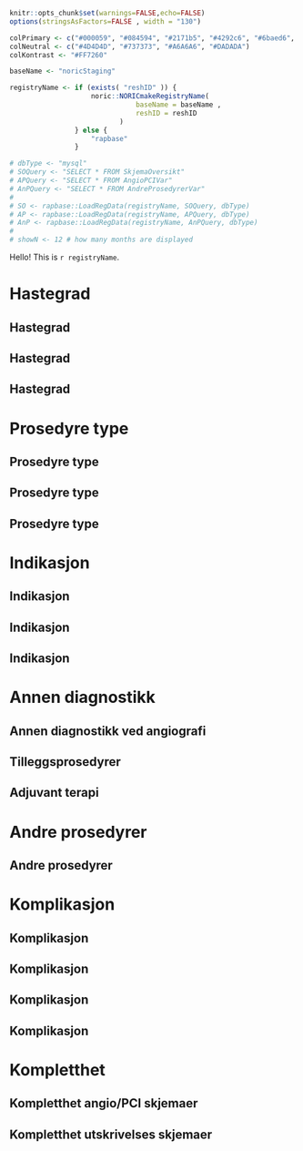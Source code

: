```r

knitr::opts_chunk$set(warnings=FALSE,echo=FALSE)
options(stringsAsFactors=FALSE , width = "130")

``` 


```r

colPrimary <- c("#000059", "#084594", "#2171b5", "#4292c6", "#6baed6", "#c6dbef")
colNeutral <- c("#4D4D4D", "#737373", "#A6A6A6", "#DADADA")
colKontrast <- "#FF7260"

``` 


```r

baseName <- "noricStaging"

registryName <- if (exists( "reshID" )) {
                    noric::NORICmakeRegistryName(
                               baseName = baseName ,
                               reshID = reshID
                           )
                } else {
                    "rapbase"
                }

# dbType <- "mysql"
# SOQuery <- "SELECT * FROM SkjemaOversikt"
# APQuery <- "SELECT * FROM AngioPCIVar"
# AnPQuery <- "SELECT * FROM AndreProsedyrerVar"
# 
# SO <- rapbase::LoadRegData(registryName, SOQuery, dbType)
# AP <- rapbase::LoadRegData(registryName, APQuery, dbType)
# AnP <- rapbase::LoadRegData(registryName, AnPQuery, dbType)
# 
# showN <- 12 # how many months are displayed
```

Hello! This is `r registryName`.

<!-- We currently have a `r dim(data.frame())` dataset. -->
<!-- Happy? -->

<!-- ```{r AnPPrepare,include=FALSE} -->

<!-- AnP$ProsedyreDato <- as.Date( AnP$ProsedyreDato) -->

<!-- AnP$Year <- as.numeric( -->
<!--     format( -->
<!--         x = AnP $ ProsedyreDato , -->
<!--         format = "%Y")) -->

<!-- AnP$nMonth <- as.numeric( -->
<!--     as.factor( -->
<!--         format( -->
<!--             AnP$ProsedyreDato , -->
<!--             format = "%y-%m"))) -->

<!-- AnP $ Day <- as.numeric( -->
<!--     AnP $ ProsedyreDato - min( AnP $ ProsedyreDato , na.rm = TRUE ) ) -->

<!-- AnP <- subset( -->
<!--     x = AnP , -->
<!--     subset = nMonth >= max( nMonth , na.rm = TRUE ) - showN ) -->

<!-- AnP $ Month <- as.factor( -->
<!--     format( -->
<!--         x = AnP $ ProsedyreDato , -->
<!--         format = "%y-%m")) -->

<!-- AnP$AnnenProsType <- factor( -->
<!--     x = AnP$AnnenProsType , -->
<!--     levels = c( -->
<!--         "Høyre hjertekateterisering" , -->
<!--         "Temporær pacemaker" , -->
<!--         "Perikardiocentese" , -->
<!--         "Ventilfilming" , -->
<!--         "Lukking av ASD/PFO" , -->
<!--         "Lukking av venstre aurikkel" , -->
<!--         "Impella") , -->
<!--     labels = c( -->
<!--         "Høyre kat." , -->
<!--         "Temp. pm" , -->
<!--         "Perikardiocentese" , -->
<!--         "Ventilfilming" , -->
<!--         "Lukking ASD/PFO" , -->
<!--         "Lukking v. aurikkel" , -->
<!--         "Impella") -->
<!--     ) -->

<!-- ``` -->



<!-- ```{r SOPrepare,include=FALSE} -->

<!-- SO$RegDate <- as.Date( -->
<!--     SO$HovedDato) -->

<!-- SO$Year <- as.numeric( -->
<!--     format( -->
<!--         x = SO$RegDate , -->
<!--         format = "%Y")) -->

<!-- SO$nMonth <- as.numeric( -->
<!--     as.factor( -->
<!--         format( -->
<!--             x = SO$RegDate , -->
<!--             format = "%y-%m"))) -->

<!-- SO <- subset( -->
<!--     x = SO , -->
<!--     subset = -->
<!--         (nMonth > max( nMonth , na.rm = TRUE ) - showN) & -->
<!--         (RegDate < Sys.Date()))     -->


<!--   # crude fix for Feiring and Rikshospitalet which have meaningless test data before 2015 -->
<!-- if ( SO$Sykehusnavn[1] %in% c("Feiring","Rikshospitalet")) SO <- SO [ which( SO$Year >= 2015 ) , ] -->

<!-- SO$Month <- as.factor( -->
<!--     format( -->
<!--         SO$RegDate , -->
<!--         format = "%y-%m")) -->

<!-- ```  -->




<!-- ```{r APprepare,include=FALSE} -->

<!-- AP$FodselsDato <- as.Date( AP$FodselsDato) -->

<!-- AP$InnleggelseHenvisendeSykehusDato <- as.Date( AP$InnleggelseHenvisendeSykehusDato) -->

<!-- AP$AnkomstPCIDato <- as.Date( AP$AnkomstPCIDato) -->

<!-- AP$ProsedyreDato <- as.Date( AP$ProsedyreDato) -->

<!-- AP$Sykehusnavn <- factor( AP$Sykehusnavn ) -->

<!-- AP $ AdmissionType <- car::recode( -->
<!--     var = AP $ OverflyttetFra , -->
<!--     recodes = " -->
<!--         'Annet sykehus'='Referred'; -->
<!--         '' = NA; -->
<!--         'Annen  avdeling på sykehuset' = NA; -->
<!--         'Nei, direkte inn til dette sykehus' = 'Directly admitted'; -->
<!--         'Omdirigert ambulanse' = 'Directly admitted'; -->
<!--         ") -->

<!-- AP $ Indikasjon2 <- factor( -->
<!--     car::recode( -->
<!--         var = AP $ Indikasjon , -->
<!--         recodes = " -->
<!--             'Stabil koronarsykdom'='SAP'; -->
<!--             'UAP'='UAP'; -->
<!--             'NSTEMI'='NSTEMI'; -->
<!--             'STEMI'='STEMI'; -->
<!--             'Hjertestans ved STEMI'='STEMI'; -->
<!--             'STEMI > 24h'='STEMI'; -->
<!--             'STEMI/Rescue PCI'='STEMI'; -->
<!--             'Uklare brystsmerter'='Uklare brystsmerter'; -->
<!--             else='Annet'; -->
<!--             ") , -->
<!--     levels = c("Uklare brystsmerter","SAP","UAP","NSTEMI","STEMI","Annet") ) -->


<!-- AP$Funn[which(AP$Funn %in% c("","Ikke konklusiv undersøkelse"))] <- NA -->
<!-- AP$NormaleKar <- as.numeric(AP$Funn == "Normalt /Ateromatos") -->

<!-- ```  -->



<!-- ```{r Daterecodes,include=FALSE} -->

<!-- AP$Year <- as.numeric( -->
<!--     format( -->
<!--         x = AP $ ProsedyreDato , -->
<!--         format = "%Y")) -->

<!-- AP$Week <- as.numeric( -->
<!--     format( -->
<!--         x = AP $ ProsedyreDato , -->
<!--         format = "%W")) -->


<!-- AP$nMonth <- as.numeric( -->
<!--     as.factor( -->
<!--         format( -->
<!--             AP$ProsedyreDato , -->
<!--             format = "%y-%m"))) -->

<!-- AP $ Day <- as.numeric( -->
<!--     AP $ ProsedyreDato - min( AP $ ProsedyreDato , na.rm = TRUE ) ) -->

<!-- ```  -->



<!-- ```{r subsetting,include=FALSE} -->

<!-- NSTEMI <- subset( -->
<!--     x = AP , -->
<!--     subset = (Indikasjon == "NSTEMI")) -->

<!-- NSTEMI $ Month <- as.factor( -->
<!--     format( -->
<!--         x = NSTEMI $ ProsedyreDato , -->
<!--         format = "%y-%m")) -->


<!-- AP <- subset( -->
<!--     x = AP , -->
<!--     subset = nMonth >= max( nMonth , na.rm = TRUE ) - showN ) -->

<!--  # crude fix for Feiring and Rikshospitalet which have meaningless test data before 2015 -->
<!-- if (AP$Sykehusnavn[1] %in% c("Feiring","Rikshospitalet")) AP <- AP [ which( AP$Year >= 2015 ) , ] -->

<!-- AP $ Month <- as.factor( -->
<!--     format( -->
<!--         x = AP $ ProsedyreDato , -->
<!--         format = "%y-%m")) -->

<!-- ```  -->


<!-- \title[Angio/PCI\\\Sexpr{AP$Sykehusnavn[1]}]{Norsk register for invasiv kardiologi (NORIC)\\Månedsrapport Angio/PCI\\ \Sexpr{AP$Sykehusnavn[1]}} -->


<!-- \begin{document} -->
<!-- \begin{tiny} -->

<!-- \maketitle -->


<!-- \section{Hastegrad} -->

# Hastegrad

## Hastegrad
<!-- ```{r FigNHastegrad,fig.cap="Antall prosedyrer etter hastegrad og måned",fig.width=8,fig.height=4,out.width="\\textwidth"} -->
<!-- pal <- colPrimary[c(1,3,5)] -->

<!-- op <- par( -->
<!--     mfcol = c (1,1) , -->
<!--     xpd = NA , -->
<!--     mar = c(5.1,4.1,4.1,13.1) , -->
<!--     bg = "#EEEEEE") -->

<!-- barplot( -->
<!--     xtabs( -->
<!--         formula = ~ Hastegrad + Month , -->
<!--         data = AP) , -->
<!--     las = 1 , -->
<!--     xlab = "Måned" , -->
<!--     ylab = "Antall" , -->
<!--     col = pal , -->
<!--     space = 0.2 , -->
<!--     border = FALSE) -->

<!-- legend( -->
<!--     "right" , -->
<!--     inset = -.28 , -->
<!--     bty = "n" , -->
<!--     horiz = FALSE , -->
<!--     fill = pal[3:1], -->
<!--     legend = sort( -->
<!--         unique(AP$Hastegrad) ,  -->
<!--         decreasing = T) , -->
<!--     cex = 1) -->

<!-- ``` -->
<!-- \end{frame} -->



## Hastegrad

<!-- ```{r TabNHastegrad,  results = 'asis'} -->
<!-- xtable::print.xtable( -->
<!--     x = xtable::xtable( -->
<!--         x = addmargins( -->
<!--             xtabs( -->
<!--                 formula = ~ Month + Hastegrad , -->
<!--                 data = AP)) , -->
<!--         caption = "Antall registrerte prosedyrer etter hastegrad og måned" , -->
<!--         digits = 0) , -->
<!--     booktabs = TRUE ) -->
<!-- ```    -->
<!-- \end{frame} -->



## Hastegrad
<!-- ```{r TabRHastegrad,  results = 'asis'} -->
<!-- xtable::print.xtable( -->
<!--     x = xtable::xtable( -->
<!--         100 * prop.table( -->
<!--             xtabs( -->
<!--                 formula = ~ Month + Hastegrad , -->
<!--                 data = AP) , -->
<!--             margin = 1) , -->
<!--         caption = "Prosentandel prosedyrer etter hastegrad og måned" , -->
<!--         digits = 1) , -->
<!--     booktabs = TRUE ) -->
<!-- ```    -->
<!-- \end{frame} -->




# Prosedyre type

## Prosedyre type

<!-- ```{r FigNProsedyreType,fig.cap="Antall prosedyrer etter type og måned",fig.width=8,fig.height=4,out.width="\\textwidth"} -->
<!-- pal <- colPrimary[c(1,3,5)] -->

<!-- op <- par( -->
<!--     mfcol = c (1,1) , -->
<!--     xpd = NA , -->
<!--     mar = c(5.1,4.1,4.1,13.1) , -->
<!--     bg = "#EEEEEE") -->

<!-- barplot( -->
<!--     xtabs( -->
<!--         formula = ~ ProsedyreType + Month , -->
<!--         data = AP) , -->
<!--     las = 1 , -->
<!--     xlab = "Måned" , -->
<!--     ylab = "Antall" , -->
<!--     col = pal , -->
<!--     space = 0.2 , -->
<!--     border = FALSE) -->

<!-- legend( -->
<!--     "right" , -->
<!--     inset = -.28 , -->
<!--     bty = "n" , -->
<!--     horiz = FALSE , -->
<!--     fill = pal[3:1], -->
<!--     legend = sort( -->
<!--         unique(AP$ProsedyreType) , -->
<!--         decreasing = TRUE ), -->
<!--     cex = 1) -->

<!-- ``` -->
<!-- \end{frame} -->


## Prosedyre type

<!-- ```{r TabNProsedyreType,  results = 'asis'} -->
<!-- xtable::print.xtable( -->
<!--     x = xtable::xtable( -->
<!--         x = addmargins( -->
<!--             xtabs( -->
<!--                 formula = ~ Month + ProsedyreType , -->
<!--                 data = AP)) , -->
<!--         caption = "Antall prosedyrer etter prosedyretype og måned" , -->
<!--         digits = 0) , -->
<!--     booktabs = TRUE ) -->
<!-- ```    -->
<!-- \end{frame} -->


## Prosedyre type

<!-- ```{r TabRProsedyreType,  results = 'asis'} -->
<!-- xtable::print.xtable( -->
<!--     x = xtable::xtable( -->
<!--         100 * prop.table( -->
<!--             xtabs( -->
<!--                 formula = ~ Month + ProsedyreType , -->
<!--                 data = AP) , -->
<!--             margin = 1) , -->
<!--         caption = "Prosentandel prosedyrer etter prosedyretype og måned" , -->
<!--         digits = 1) , -->
<!--     booktabs = TRUE ) -->
<!-- ```    -->
<!-- \end{frame} -->





# Indikasjon

## Indikasjon

<!-- ```{r FigNIndikasjon,fig.cap="Antall prosedyrer etter indikasjon og måned",fig.width=12,fig.height=6,out.width="\\textwidth"} -->

<!-- op <- par( -->
<!--     mfcol = c (1,1) , -->
<!--     xpd = NA , -->
<!--     mar = c(5.1,4.1,4.1,13.1) , -->
<!--     bg = "#EEEEEE") -->

<!-- barplot( -->
<!--     xtabs( -->
<!--         formula = ~ Indikasjon2 + Month , -->
<!--         data = AP) , -->
<!--     las = 1 , -->
<!--     xlab = "Måned" , -->
<!--     ylab = "Antall" , -->
<!--     col = colPrimary[6:1] , -->
<!--     space = 0.2 , -->
<!--     border = FALSE) -->

<!-- legend( -->
<!--     "right" , -->
<!--     inset = -.28 , -->
<!--     bty = "n" , -->
<!--     horiz = FALSE , -->
<!--     fill = colPrimary , -->
<!--     legend = levels(AP$Indikasjon2)[6:1] , -->
<!--     cex = 1) -->

<!-- ``` -->
<!-- \end{frame} -->


## Indikasjon

<!-- ```{r TabNIndikasjon,  results = 'asis'} -->
<!-- xtable::print.xtable( -->
<!--     x = xtable::xtable( -->
<!--         x = addmargins( -->
<!--             xtabs( -->
<!--                 formula = ~ Month + Indikasjon2 , -->
<!--                 data = AP)) , -->
<!--         caption = "Antall prosedyrer etter indikasjon og måned" , -->
<!--         digits = 0) , -->
<!--     booktabs = TRUE ) -->
<!-- ```    -->
<!-- \end{frame} -->


## Indikasjon

<!-- ```{r TabRIndikasjon,  results = 'asis'} -->
<!-- xtable::print.xtable( -->
<!--     x = xtable::xtable( -->
<!--         100 * prop.table( -->
<!--             xtabs( -->
<!--                 formula = ~ Month + Indikasjon2 , -->
<!--                 data = AP) , -->
<!--             margin = 1) , -->
<!--         caption = "Prosentandel prosedyrer etter indikasjon og måned" , -->
<!--         digits = 1) , -->
<!--     booktabs = TRUE ) -->
<!-- ```    -->
<!-- \end{frame} -->





# Annen diagnostikk



<!-- ```{r TabTillegg,include=FALSE} -->

<!-- PrintTabTilleggCol <- function(VAR){ -->

<!--     nVAR <- addmargins( -->
<!--         table( -->
<!--             AP$Month , -->
<!--             addNA( -->
<!--                 factor( -->
<!--                     AP[,VAR] , -->
<!--                     levels = c("Ja","Nei","")))) , -->
<!--         margin = 1 ) -->

<!--     nVARja <- sprintf( -->
<!--         "%3.0f" , -->
<!--         nVAR[ ,  -->
<!--              which(colnames(nVAR)=="Ja") -->
<!--              ] ) -->

<!--     rVAR <- round( -->
<!--         100 * prop.table( -->
<!--                   nVAR , -->
<!--                   margin = 1 ) , -->
<!--         digits = 1 ) -->

<!--     rVARja <- sprintf( -->
<!--         "%4.1f" , -->
<!--         rVAR[ ,  -->
<!--              which(colnames(rVAR)=="Ja") -->
<!--              ] ) -->

<!--     return( -->
<!--         paste( -->
<!--             nVARja , -->
<!--             " (", -->
<!--             rVARja , -->
<!--             ")" , -->
<!--             sep = "")) -->

<!-- } -->

<!-- #  Rotablator,trombeaspirasjon, IABP , -->

<!-- TilleggVars <- c( -->
<!--     "FFR", -->
<!--     "Doppler", -->
<!--     "IVUS", -->
<!--     "OCT", -->
<!--     "IFR", -->
<!--     "NIRS", -->
<!--     "HoyreHjerteKat", -->
<!--     "Perikardiocentese", -->
<!--     "Pacemaker", -->
<!--     "Aortaballongpumpe", -->
<!--     "Impella", -->
<!--     "Trombectomy", -->
<!--     "ECMO", -->
<!--     "AnnenDiag") -->

<!-- IndexMinEnTillegg <- unique( -->
<!--     unlist( -->
<!--         lapply( -->
<!--             X = TilleggVars , -->
<!--             FUN = function(X) which( AP[,X] == "Ja" ) -->
<!--         ) -->
<!--     ) -->
<!-- ) -->

<!-- AP$IngenTillegg <- "Ja" -->
<!-- AP$IngenTillegg[IndexMinEnTillegg] <- "Nei" -->

<!-- TabTillegg <- cbind( -->
<!--     PrintTabTilleggCol("FFR") , -->
<!--     PrintTabTilleggCol("Doppler" ) , -->
<!--     PrintTabTilleggCol("IVUS") , -->
<!--     PrintTabTilleggCol("OCT") , -->
<!--     PrintTabTilleggCol("IFR") , -->
<!--     PrintTabTilleggCol("NIRS") , -->
<!--     PrintTabTilleggCol("HoyreHjerteKat") , -->
<!--     PrintTabTilleggCol("Perikardiocentese") , -->
<!--     PrintTabTilleggCol("Pacemaker") , -->
<!--     PrintTabTilleggCol("Aortaballongpumpe") , -->
<!--     PrintTabTilleggCol("Impella") , -->
<!--     PrintTabTilleggCol("Trombectomy") , -->
<!--     PrintTabTilleggCol("ECMO") , -->
<!--     PrintTabTilleggCol("AnnenDiag") , -->
<!--     PrintTabTilleggCol("IngenTillegg") -->
<!--     ) -->

<!-- TilleggLabels <- c( -->
<!--     "FFR", -->
<!--     "Doppler" , -->
<!--     "IVUS", -->
<!--     "OCT", -->
<!--     "IFR", -->
<!--     "NIRS", -->
<!--     "Høyre kat.", -->
<!--     "Perikardiocentese", -->
<!--     "PM", -->
<!--     "IABP", -->
<!--     "Impella", -->
<!--     "Trombectomy", -->
<!--     "ECMO", -->
<!--     "Annen", -->
<!--     "Ingen") -->

<!-- # AdjuvantTerapi -->

<!-- rownames( TabTillegg ) <- c( levels( AP $ Month ) , "Totalt" ) -->
<!-- colnames( TabTillegg ) <- c( TilleggLabels ) -->

<!-- ```  -->



## Annen diagnostikk ved angiografi

<!-- \begin{table}[!tbp] -->
<!-- \caption{Totalt antall (prosent) tilleggsprosedyrer etter måned} -->
<!-- \centering -->

<!-- ```{r PrintTableTillegg1,results='asis'} -->

<!-- Hmisc::latex( -->
<!--     object = TabTillegg[,1:6] , -->
<!--     booktabs = TRUE, -->
<!--     table.env = FALSE , -->
<!--     col.just = rep("r",length(colnames(TabTillegg))) , -->
<!--     center = "none" , -->
<!--     title = "", -->
<!--     file = "") -->

<!-- ``` -->

<!-- \end{table} -->
<!-- \end{frame} -->
  
  


## Tilleggsprosedyrer

<!-- \begin{table}[!tbp] -->
<!-- \caption{Totalt antall (prosent) tilleggsprosedyrer etter måned} -->
<!-- \centering -->

<!-- ```{r PrintTableTillegg2,results='asis'} -->

<!-- Hmisc::latex( -->
<!--     object = TabTillegg[,7:8] , -->
<!--     booktabs = TRUE, -->
<!--     table.env = FALSE , -->
<!--     col.just = rep("r",length(colnames(TabTillegg))) , -->
<!--     center = "none" , -->
<!--     title = "", -->
<!--     file = "") -->

<!-- ``` -->

<!-- \end{table} -->
<!-- \end{frame} -->




## Adjuvant terapi

<!-- \begin{table}[!tbp] -->
<!-- \caption{Totalt antall (prosent) tilleggsprosedyrer etter måned} -->
<!-- \centering -->

<!-- \resizebox{\textwidth}{!}{ -->

<!-- ```{r PrintTableTillegg3,results='asis'} -->

<!-- Hmisc::latex( -->
<!--     object = TabTillegg[,9:15] , -->
<!--     booktabs = TRUE, -->
<!--     table.env = FALSE , -->
<!--     col.just = rep("r",length(colnames(TabTillegg))) , -->
<!--     center = "none" , -->
<!--     title = "", -->
<!--     file = "") -->

<!-- ``` -->
<!-- } -->
<!-- \end{table} -->
<!-- \end{frame} -->




# Andre prosedyrer

## Andre prosedyrer

<!-- ```{r TabNAndreProsedyrer,  results = 'asis'} -->

<!-- TabNAndreProsedyrer <- addmargins( -->
<!--     xtabs( -->
<!--         formula = ~ Month + AnnenProsType , -->
<!--         data = AnP)) -->

<!-- xtable::print.xtable( -->
<!--     x = xtable::xtable( -->
<!--         x = TabNAndreProsedyrer , -->
<!--         caption = "Antall andre prosedyrer (uten angio/PCI  etter prosedyretype og måned" , -->
<!--         digits = 0) , -->
<!--     rotate.colnames = TRUE , -->
<!-- #    scalebox = 0.8 , -->
<!--     booktabs = TRUE ) -->

<!-- ```    -->
<!-- \end{frame} -->



# Komplikasjon


## Komplikasjon
<!--   \framesubtitle{ på lab \Sexpr{ paste0( range( AP$ProsedyreDato ) , collapse = ' -- ' )}} -->
<!-- ```{r TabLabKompl,results='asis'} -->

<!-- LabKomplikasjoner <- data.frame( -->
<!--     VarName = c( -->
<!--         "LabKomplikasjon" , -->
<!--         "LabKompAllergiskLettModerat" , -->
<!--         "LabKompAllergiskAlvorlig" , -->
<!--         "LabKompBehkrevendeArytmi" , -->
<!--         "LabKompHemodynamisk" , -->
<!--         "LabKompNeurologisk" , -->
<!--         "LabKompVaskulaerIkkeKoronar" , -->
<!--         "LabKompMistetStent" , -->
<!--         "LabKompVedvarSidegrensokkl" , -->
<!--         "LabKompPerforasjon" , -->
<!--         "LabKompTamponade" , -->
<!--         "LabKompAkuttACBOperasjon" , -->
<!--         "LabKompAnnenAlv" , -->
<!--         "LabKompDod" -->
<!--     ) , -->
<!--     Komplikasjon = c( -->
<!--         "Alle komplikasjoner" , -->
<!--         "Allergisk reaksjon lett/moderat" , -->
<!--         "Allergisk reaksjon alvorlig" , -->
<!--         "Behandlingskrevende arytmi" , -->
<!--         "Hemodynamisk" , -->
<!--         "Neurologisk" , -->
<!--         "Vaskulaer (men ikke koronar)" , -->
<!--         "Mistet stent" , -->
<!--         "Vedvarende sidegrensokklusjon" , -->
<!--         "Perforasjon" , -->
<!--         "Tamponade" , -->
<!--         "Akutt ACB-operasjon fra lab" , -->
<!--         "Annen alvorlig" , -->
<!--         "Død" -->
<!--     ) -->
<!-- ) -->

<!-- LabKomplikasjoner$Antall <- unlist( -->
<!--     lapply( -->
<!--         X = LabKomplikasjoner$VarName , -->
<!--         FUN = function(X) try( -->
<!--                               sum( AP[,X] == "Ja" , na.rm = TRUE ) -->
<!--                               ) -->
<!--         ) -->
<!--     ) -->

<!-- LabKomplikasjoner$Prosent <- round( -->
<!--     100 * LabKomplikasjoner$Antall / dim(AP)[1] , -->
<!--     digits = 1 ) -->

<!-- i.labkomp <- order(LabKomplikasjoner$Prosent) -->

<!-- LabKomplikasjoner <- LabKomplikasjoner[i.labkomp,] -->

<!-- Hmisc::latex( -->
<!--     object = LabKomplikasjoner[,-1] , -->
<!--     booktabs = TRUE, -->
<!--     table.env = FALSE , -->
<!--     col.just = c("l","r","r") , -->
<!--     rowname = NULL , -->
<!-- #    center = "none" , -->
<!--     title = "", -->
<!--     file = "") -->

<!-- ```    -->

<!-- \end{frame} -->


## Komplikasjon
<!--   \framesubtitle{på lab \Sexpr{ paste0( range( AP$ProsedyreDato ) , collapse = ' -- ' )}} -->

<!-- ```{r FigLabKompl,fig.cap="Prosentandel komplikasjoner på laboratoriet",echo=FALSE,fig.pos='!h',fig.width=10,fig.height=5,out.width="\\textwidth"} -->

<!-- par( -->
<!--     mar = c(4,15,2,2) , -->
<!--     xpd = NA , -->
<!--     las = 1) -->

<!-- lk <- LabKomplikasjoner[,4]; names(lk) <- LabKomplikasjoner[,2] -->

<!-- xBarplot <- barplot( -->
<!--     lk , -->
<!--     xlab = "Andel (%)" , -->
<!--     horiz = TRUE , -->
<!--     border = FALSE ) -->

<!-- text( -->
<!--     x = LabKomplikasjoner[,4] , -->
<!--     y = xBarplot , -->
<!--     pos = 4 , -->
<!--     col = "#000000AA" , -->
<!--     labels = LabKomplikasjoner[,3]) -->

<!-- ```    -->

<!-- \end{frame} -->




## Komplikasjon
<!--   \framesubtitle{på avdelingen \Sexpr{paste0( range( AP$ProsedyreDato ) , collapse = ' -- ' )}} -->

<!-- ```{r TabAvdKompl,results='asis'} -->

<!-- AvdKomplikasjoner <- data.frame( -->
<!--     VarName = c( -->
<!--         "AvdKomp" , -->
<!--         "AvdKompAllergisk" , -->
<!--         "AvdKompBlodning" , -->
<!--         "AvdKompVaskulaer" , -->
<!--         "AvdKompNeurologiskKomp" , -->
<!--         "AvdKompNyNyreinsuffisiens" , -->
<!--         "AvdKompTamponade" , -->
<!--         "AvdKompPCI" , -->
<!--         "AvdKompACB" , -->
<!--         "AvdKompHjerteinfarkt" , -->
<!--         "AvdKompAnnenAlvorlig" , -->
<!--         "AvdKompDod" -->
<!--     ) , -->
<!--     Komplikasjon = c( -->
<!--         "Alle komplikasjoner" , -->
<!--         "Allergisk senkomplikasjon" , -->
<!--         "Noen form for blodning" , -->
<!--         "Vaskulaer (men ikke koronare kar)" , -->
<!--         "Neurologisk" , -->
<!--         "Nytilkommet nyreinsuffisiens" , -->
<!--         "Tamponade" , -->
<!--         "Re-PCI (behandlet segment)" , -->
<!--         "ACB-operasjon (ikke fra lab)" , -->
<!--         "Hjerteinfarkt" , -->
<!--         "Annen alvorlig" , -->
<!--         "Død" -->
<!--     ) -->
<!-- ) -->

<!-- AvdKomplikasjoner$Antall <- unlist( -->
<!--     lapply( -->
<!--         X = AvdKomplikasjoner$VarName , -->
<!--         FUN = function(X) try( -->
<!--                               sum( AP[,X] == "Ja" , na.rm = TRUE ) -->
<!--                               ) -->
<!--         ) -->
<!--     ) -->

<!-- AvdKomplikasjoner$Prosent <- round( -->
<!--     100 * AvdKomplikasjoner$Antall / dim(AP)[1] , -->
<!--     digits = 1 ) -->

<!-- i.labkomp <- order(AvdKomplikasjoner$Prosent) -->

<!-- AvdKomplikasjoner <- AvdKomplikasjoner[i.labkomp,] -->

<!-- Hmisc::latex( -->
<!--     object = AvdKomplikasjoner[,-1] , -->
<!--     booktabs = TRUE, -->
<!--     table.env = FALSE , -->
<!--     rowname = NULL , -->
<!--     col.just = c("l","r","r") , -->
<!-- #    center = "none" , -->
<!--     title = "", -->
<!--     file = "") -->

<!-- ```    -->

<!-- \end{frame} -->




## Komplikasjon
<!--   \framesubtitle{på avdelingen \Sexpr{paste0( range( AP$ProsedyreDato ) , collapse = ' -- ' )}} -->

<!-- ```{r FigAvdKompl,fig.cap="Prosentandel komplikasjoner på avdelingen",echo=FALSE,fig.pos='!h',fig.width=10,fig.height=5,out.width="\\textwidth"} -->

<!-- par( -->
<!--     mar = c(4,15,2,2) , -->
<!--     xpd = NA , -->
<!--     las = 1) -->

<!-- ak <- AvdKomplikasjoner[,4]; names(ak) <- AvdKomplikasjoner[,2] -->

<!-- xBarplot <- barplot( -->
<!--     ak , -->
<!--     xlab = "Andel (%)" , -->
<!--     horiz = TRUE , -->
<!--     border = FALSE -->
<!--     ) -->

<!-- text( -->
<!--     x = AvdKomplikasjoner[,4] , -->
<!--     y = xBarplot , -->
<!--     pos = 4 , -->
<!--     col = "#000000AA" , -->
<!--     labels = AvdKomplikasjoner[,3]) -->

<!-- ```  -->

<!-- \end{frame} -->




# Kompletthet

## Kompletthet angio/PCI skjemaer

<!-- ```{r SOtab1,results='asis'} -->

<!-- nSOA <- with( -->
<!--     SO[ which( SO$Skjemanavn == "AngioPCI" ) , ] , -->
<!--     table( -->
<!--         Month , -->
<!--         factor( -->
<!--             SkjemaStatus, -->
<!--             levels=c(0,-1,1) , -->
<!--             labels = c("Tomt","Begynt","Ferdigstilt")))) -->

<!-- rSOA <- round( -->
<!--     100 * prop.table( -->
<!--               nSOA , -->
<!--               margin = 1 ) , -->
<!--     digits = 1 ) -->

<!-- TABkompletthet <- cbind( -->
<!--     rowSums(nSOA) , -->
<!--     nSOA[ , which( colnames(nSOA)=="Ferdigstilt" ) ] , -->
<!--     rSOA[ , which( colnames(rSOA)=="Ferdigstilt" ) ] ) -->
<!-- colnames(TABkompletthet) <- c("Totalt","Ferdigstilt","Prosent") -->

<!-- xtable::print.xtable( -->
<!--     x = xtable::xtable( -->
<!--         x = TABkompletthet , -->
<!--         caption = "Antall hoved registreringsskjemaer etter måned" , -->
<!--         digits = c(0,0,0,1)) , -->
<!--     booktabs = TRUE ) -->

<!-- ```    -->
<!-- \end{frame} -->



## Kompletthet utskrivelses skjemaer

<!-- ```{r SOtab2,results='asis'} -->

<!-- nSOU <- with( -->
<!--     SO[ which( SO$Skjemanavn == "Utskrivelse" ) , ] , -->
<!--     table( -->
<!--         Month , -->
<!--         factor( -->
<!--             SkjemaStatus, -->
<!--             levels=c(0,-1,1) , -->
<!--             labels = c("Tomt","Begynt","Ferdigstilt")))) -->

<!-- rSOU <- round( -->
<!--     100 * prop.table( -->
<!--               nSOU , -->
<!--               margin = 1 ) , -->
<!--     digits = 1 ) -->

<!-- TABkompletthet <- cbind( -->
<!--     rowSums(nSOU) , -->
<!--     nSOU[ , which( colnames(nSOU)=="Ferdigstilt" ) ] , -->
<!--     rSOU[ , which( colnames(rSOU)=="Ferdigstilt" ) ] ) -->
<!-- colnames(TABkompletthet) <- c("Totalt","Ferdigstilt","Prosent") -->

<!-- xtable::print.xtable( -->
<!--     x = xtable::xtable( -->
<!--         x = TABkompletthet , -->
<!--         caption = "Antall utskrivelsesskjemaer etter måned" , -->
<!--         digits = c(0,0,0,1)) , -->
<!--     booktabs = TRUE ) -->

<!-- ```    -->
<!-- \end{frame} -->




<!-- \end{tiny} -->
<!-- \end{document} -->
